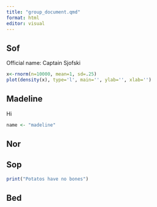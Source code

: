 ```yaml
---
title: "group_document.qmd"
format: html
editor: visual
---
```


## Sof

Official name: Captain Sjofski

```r

x<-rnorm(n=10000, mean=1, sd=.25)
plot(density(x), type='l', main='', ylab='', xlab='')
```

## Madeline

Hi

```r
name <- "madeline"
```

## Nor

## Sop

```r
print("Potatos have no bones")
```

## Bed
